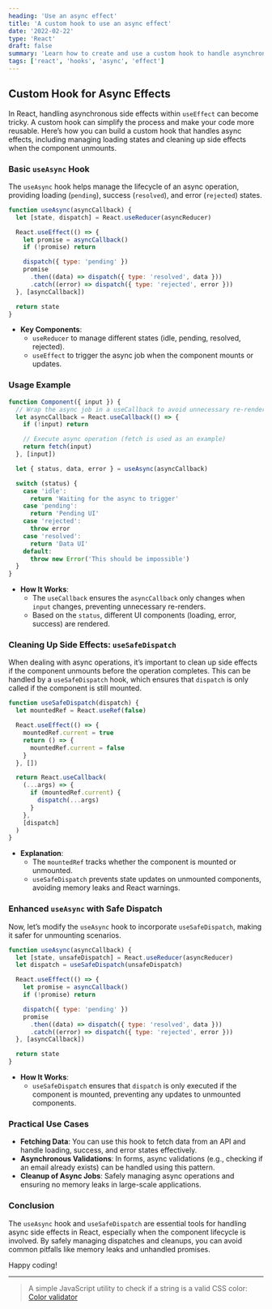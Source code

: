 ```yaml
---
heading: 'Use an async effect'
title: 'A custom hook to use an async effect'
date: '2022-02-22'
type: 'React'
draft: false
summary: 'Learn how to create and use a custom hook to handle asynchronous side effects in React.'
tags: ['react', 'hooks', 'async', 'effect']
---
```



## Custom Hook for Async Effects

In React, handling asynchronous side effects within `useEffect` can become tricky. A custom hook can simplify the process and make your code more reusable. Here’s how you can build a custom hook that handles async effects, including managing loading states and cleaning up side effects when the component unmounts.

### Basic `useAsync` Hook

The `useAsync` hook helps manage the lifecycle of an async operation, providing loading (`pending`), success (`resolved`), and error (`rejected`) states.

```js
function useAsync(asyncCallback) {
  let [state, dispatch] = React.useReducer(asyncReducer)

  React.useEffect(() => {
    let promise = asyncCallback()
    if (!promise) return

    dispatch({ type: 'pending' })
    promise
      .then((data) => dispatch({ type: 'resolved', data }))
      .catch((error) => dispatch({ type: 'rejected', error }))
  }, [asyncCallback])

  return state
}
```

- **Key Components**:
  - `useReducer` to manage different states (idle, pending, resolved, rejected).
  - `useEffect` to trigger the async job when the component mounts or updates.

### Usage Example

```js
function Component({ input }) {
  // Wrap the async job in a useCallback to avoid unnecessary re-renders
  let asyncCallback = React.useCallback(() => {
    if (!input) return

    // Execute async operation (fetch is used as an example)
    return fetch(input)
  }, [input])

  let { status, data, error } = useAsync(asyncCallback)

  switch (status) {
    case 'idle':
      return 'Waiting for the async to trigger'
    case 'pending':
      return 'Pending UI'
    case 'rejected':
      throw error
    case 'resolved':
      return 'Data UI'
    default:
      throw new Error('This should be impossible')
  }
}
```

- **How It Works**:
  - The `useCallback` ensures the `asyncCallback` only changes when `input` changes, preventing unnecessary re-renders.
  - Based on the `status`, different UI components (loading, error, success) are rendered.

### Cleaning Up Side Effects: `useSafeDispatch`

When dealing with async operations, it’s important to clean up side effects if the component unmounts before the operation completes. This can be handled by a `useSafeDispatch` hook, which ensures that `dispatch` is only called if the component is still mounted.

```js
function useSafeDispatch(dispatch) {
  let mountedRef = React.useRef(false)

  React.useEffect(() => {
    mountedRef.current = true
    return () => {
      mountedRef.current = false
    }
  }, [])

  return React.useCallback(
    (...args) => {
      if (mountedRef.current) {
        dispatch(...args)
      }
    },
    [dispatch]
  )
}
```

- **Explanation**:
  - The `mountedRef` tracks whether the component is mounted or unmounted.
  - `useSafeDispatch` prevents state updates on unmounted components, avoiding memory leaks and React warnings.

### Enhanced `useAsync` with Safe Dispatch

Now, let’s modify the `useAsync` hook to incorporate `useSafeDispatch`, making it safer for unmounting scenarios.

```js
function useAsync(asyncCallback) {
  let [state, unsafeDispatch] = React.useReducer(asyncReducer)
  let dispatch = useSafeDispatch(unsafeDispatch)

  React.useEffect(() => {
    let promise = asyncCallback()
    if (!promise) return

    dispatch({ type: 'pending' })
    promise
      .then((data) => dispatch({ type: 'resolved', data }))
      .catch((error) => dispatch({ type: 'rejected', error }))
  }, [asyncCallback])

  return state
}
```

- **How It Works**:
  - `useSafeDispatch` ensures that `dispatch` is only executed if the component is mounted, preventing any updates to unmounted components.

### Practical Use Cases

- **Fetching Data**: You can use this hook to fetch data from an API and handle loading, success, and error states effectively.
- **Asynchronous Validations**: In forms, async validations (e.g., checking if an email already exists) can be handled using this pattern.
- **Cleanup of Async Jobs**: Safely managing async operations and ensuring no memory leaks in large-scale applications.

### Conclusion

The `useAsync` hook and `useSafeDispatch` are essential tools for handling async side effects in React, especially when the component lifecycle is involved. By safely managing dispatches and cleanups, you can avoid common pitfalls like memory leaks and unhandled promises.

Happy coding! <Twemoji emoji="clinking-beer-mugs" />

---

> A simple JavaScript utility to check if a string is a valid CSS color: [Color validator](/snippets/color-validator)

<SocialAccounts />
